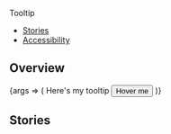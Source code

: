 

<Meta title="Components/Tooltip" component={Tooltip} />

<PageHeader>Tooltip</PageHeader>

- [Stories](#stories)
- [Accessibility](#accessibility)

## Overview

<Canvas>
  <Story name="Default">
    {args => (
      <Tooltip {...args}>
        <Tooltip.Element>Here's my tooltip</Tooltip.Element>
        <Tooltip.Trigger>
          <Button>Hover me</Button>
        </Tooltip.Trigger>
      </Tooltip>
    )}
  </Story>
</Canvas>

<ArgsTable story="Default" />

## Stories
